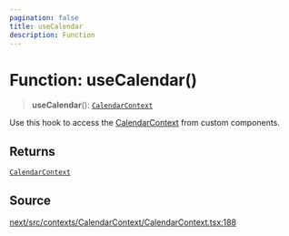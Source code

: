 ```yaml
---
pagination: false
title: useCalendar
description: Function
---
```


# Function: useCalendar()

> **useCalendar**(): [`CalendarContext`](/api/next/interfaces/CalendarContext.mdx)

Use this hook to access the [CalendarContext](/api/next/interfaces/CalendarContext.mdx) from custom components.

## Returns

[`CalendarContext`](/api/next/interfaces/CalendarContext.mdx)

## Source

[next/src/contexts/CalendarContext/CalendarContext.tsx:188](https://github.com/gpbl/react-day-picker/blob/575f9be39/next/src/contexts/CalendarContext/CalendarContext.tsx#L188)
